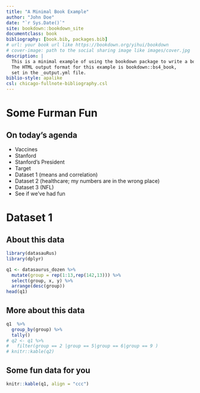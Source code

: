 ```yaml
--- 
title: "A Minimal Book Example"
author: "John Doe"
date: "`r Sys.Date()`"
site: bookdown::bookdown_site
documentclass: book
bibliography: [book.bib, packages.bib]
# url: your book url like https://bookdown.org/yihui/bookdown
# cover-image: path to the social sharing image like images/cover.jpg
description: |
  This is a minimal example of using the bookdown package to write a book.
  The HTML output format for this example is bookdown::bs4_book,
  set in the _output.yml file.
biblio-style: apalike
csl: chicago-fullnote-bibliography.csl
---
```


# Some Furman Fun

## On today's agenda

- Vaccines
- Stanford 
- Stanford's President
- Target
- Dataset 1 (means and correlation)
- Dataset 2 (healthcare; my numbers are in the wrong place)
- Dataset 3 (NFL)
- See if we've had fun

# Dataset 1

## About this data

```r
library(datasauRus)
library(dplyr)

q1 <- datasaurus_dozen %>% 
  mutate(group = rep(1:13,rep(142,13))) %>% 
  select(group, x, y) %>% 
  arrange(desc(group))
head(q1)


```

## More about this data

```r
q1  %>%  
  group_by(group) %>% 
  tally()
# q2 <- q1 %>% 
#   filter(group == 2 |group == 5|group == 6|group == 9 )
# knitr::kable(q2)

```

## Some fun data for you

```r
knitr::kable(q1, align = "ccc")
```

